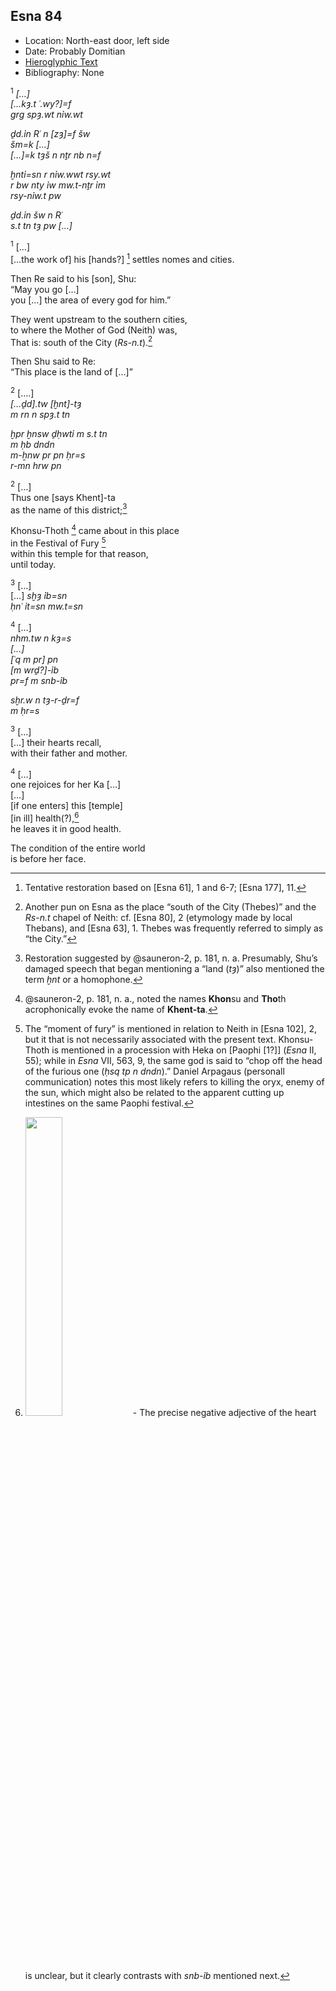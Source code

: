 ## Esna 84 {-}

- Location: North-east door, left side
- Date: Probably Domitian
- [Hieroglyphic Text](https://www.ifao.egnet.net/uploads/publications/enligne/Temples-Esna002.pdf#page=248){target="_blank"}
- Bibliography: None

<div class="col2">  
^1^ *[...]  *  
*[...kȝ.t ʿ.wy?]=f  *  
*grg spȝ.wt nỉw.wt  *  
    
*ḏd.ỉn Rʿ n [zȝ]=f šw  *  
*šm=k [...]  *  
*[...]=k tȝš n nṯr nb n=f  *  
  
*ḫntỉ=sn r nỉw.wwt rsy.wt  *  
*r bw nty ỉw mw.t-nṯr ỉm  *  
*rsy-nỉw.t pw  *  
  
*ḏd.ỉn šw n Rʿ  *  
*s.t tn tȝ pw  [...]  *  

^1^ [...]  
[...the work of] his [hands?] [^fn-84-1] 
settles nomes and cities.  

Then Re said to his [son], Shu:  
"May you go [...]  
you [...] the area of every god for him."  
  
They went upstream to the southern cities,  
to where the Mother of God (Neith) was,  
That is: south of the City (*Rs-n.t*).[^fn-84-2]  
  
Then Shu said to Re:  
"This place is the land of [...]"  

</div>


[^fn-84-1]: Tentative restoration based on [Esna 61], 1 and 6-7; [Esna 177], 11.

[^fn-84-2]: Another pun on Esna as the place "south of the City (Thebes)" and the *Rs-n.t* chapel of Neith: cf. [Esna 80], 2 (etymology made by local Thebans), and [Esna 63], 1. Thebes was frequently referred to simply as "the City."

<div class="col2">
 ^2^ [....]  
 *[...ḏd].tw [ḫnt]-tȝ  *  
   *m rn n spȝ.t tn  *  
   
 *ḫpr ḫnsw ḏḥwtỉ m s.t tn  *  
 *m ḥb dndn  *  
   *m-ẖnw pr pn ḥr=s*  
   *r-mn hrw pn  *  

^2^ [...]  
Thus one [says Khent]-ta  
   as the name of this district;[^fn-84-3]  
     
Khonsu-Thoth [^fn-84-4] came about in this place  
   in the Festival of Fury [^fn-84-5]  
     within this temple for that reason,  
   until today.  
   
</div>

[^fn-84-3]: Restoration suggested by @sauneron-2, p. 181, n. a. Presumably, Shu's damaged speech that began mentioning a "land (*tȝ*)" also mentioned the term *ḫnt* or a homophone.

[^fn-84-4]: @sauneron-2, p. 181, n. a., noted the names **Khon**su and **Tho**th acrophonically evoke the name of **Khent-ta**.

[^fn-84-5]: The "moment of fury" is mentioned in relation to Neith in [Esna 102], 2, but it that is not necessarily associated with the present text.  Khonsu-Thoth is mentioned in a procession with Heka on [Paophi [1?]] (*Esna* II, 55); while in *Esna* VII, 563, 9, the same god is said to "chop off the head of the furious one (*ḥsq tp n dndn*)." Daniel Arpagaus (personall communication) notes this most likely refers to killing the oryx, enemy of the sun, which might also be related to the apparent cutting up intestines on the same Paophi festival.

<div class="col2">

^3^ [...]   
[...] *sḫȝ ỉb=sn   *  
 *ḥnʿ ỉt=sn mw.t=sn  *  

^4^ [...]  
*nhm.tw n kȝ=s   *  
*[...]  *  
*[ʿq m pr] pn   *  
 *[m wrḏ?]-ỉb  *  
 *pr=f m snb-ỉb  *  
   
*sḫr.w n tȝ-r-ḏr=f   *  
 *m ḥr=s  *  

^3^ [...]  
[...] their hearts recall,  
 with their father and mother.  
   
^4^ [...]  
one rejoices for her Ka [...]  
[...]  
[if one enters] this [temple]  
 [in ill] health(?),[^fn-84-6]  
 he leaves it in good health.  
  
The condition of the entire world  
 is before her face.  
 
</div>

[^fn-84-6]: ![](images/84_1.png){width=35%} - The precise negative adjective of the heart is unclear, but it clearly contrasts with *snb-ỉb* mentioned next.